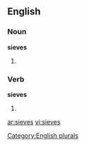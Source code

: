 ==English==

===Noun===
'''sieves'''

# {{plural of |[[sieve]]}}

===Verb===
'''sieves'''

# {{third-person singular of|[[sieve]]}}

[[Category:English plurals]]

[[ar:sieves]]
[[vi:sieves]]